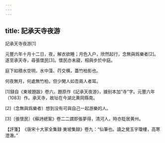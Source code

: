 ```yaml
---
---
---
```

title: 記承天寺夜游
---



記承天寺夜游[1]


元豐六年十月十二日，夜，解衣欲睡；月色入户，欣然起行，念無與爲樂者[2]。遂至承天寺，尋張懷民[3]。懷民亦未寢，相與步於中庭。

庭下如積水空明，水中藻、荇交横，蓋竹柏影也。

何夜無月，何處無竹柏，但少閑人如吾兩人者耳。

[1]録自《東坡題跋》卷六。題原作《記承天夜游》，據别本加“寺”字。元豐六年（1083）作。承天寺，故址在今湖北黄岡縣南。

[2]〔念無與爲樂者〕想到没有可與自己一起游樂的人。

[3]〔張懷民〕《蘇詩總案》卷二二謂即張夢得，清河人，時亦貶居黄州。

【評箋】　《唐宋十大家全集録·東坡集録》卷九：“仙筆也。讀之覺玉宇瓊樓，高寒澄澈。”